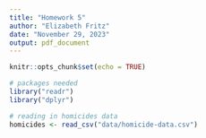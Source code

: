 ```yaml
---
title: "Homework 5"
author: "Elizabeth Fritz"
date: "November 29, 2023"
output: pdf_document
---
```


```r
knitr::opts_chunk$set(echo = TRUE)
```

```r
# packages needed
library("readr")
library("dplyr")
```


```r
# reading in homicides data
homicides <- read_csv("data/homicide-data.csv")
```

